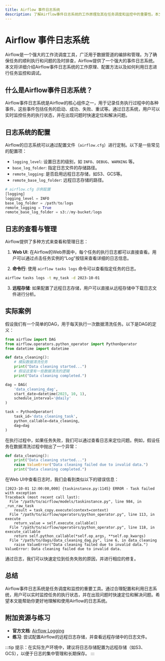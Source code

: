 ```yaml
---
title: Airflow 事件日志系统
description: 了解Airflow事件日志系统的工作原理及其在任务调度和监控中的重要性。本文适合初学者，包含代码示例和实际案例。
---
```


# Airflow 事件日志系统

Airflow是一个强大的工作流调度工具，广泛用于数据管道的编排和管理。为了确保任务的顺利执行和问题的及时排查，Airflow提供了一个强大的事件日志系统。本文将详细介绍Airflow事件日志系统的工作原理、配置方法以及如何利用日志进行任务监控和调试。

## 什么是Airflow事件日志系统？

Airflow事件日志系统是Airflow的核心组件之一，用于记录任务执行过程中的各种事件。这些事件包括任务的启动、成功、失败、重试等。通过日志系统，用户可以实时监控任务的执行状态，并在出现问题时快速定位和解决问题。

## 日志系统的配置

Airflow的日志系统可以通过配置文件（`airflow.cfg`）进行定制。以下是一些常见的配置项：

- `logging_level`: 设置日志的级别，如 `INFO`、`DEBUG`、`WARNING` 等。
- `base_log_folder`: 指定日志文件的存储路径。
- `remote_logging`: 是否启用远程日志存储，如S3、GCS等。
- `remote_base_log_folder`: 远程日志存储的路径。

```python
# airflow.cfg 示例配置
[logging]
logging_level = INFO
base_log_folder = /path/to/logs
remote_logging = True
remote_base_log_folder = s3://my-bucket/logs
```

## 日志的查看与管理

Airflow提供了多种方式来查看和管理日志：

1. **Web UI**: 在Airflow的Web界面中，每个任务的执行日志都可以直接查看。用户可以通过点击任务实例的“Log”按钮来查看详细的日志信息。

2. **命令行**: 使用 `airflow tasks logs` 命令可以查看指定任务的日志。

```bash
airflow tasks logs -t my_task -d 2023-10-01
```

3. **远程存储**: 如果配置了远程日志存储，用户可以直接从远程存储中下载日志文件进行分析。

## 实际案例

假设我们有一个简单的DAG，用于每天执行一次数据清洗任务。以下是DAG的定义：

```python
from airflow import DAG
from airflow.operators.python_operator import PythonOperator
from datetime import datetime

def data_cleaning():
    # 模拟数据清洗任务
    print("Data cleaning started...")
    # 假设这里有一些数据清洗的逻辑
    print("Data cleaning completed.")

dag = DAG(
    'data_cleaning_dag',
    start_date=datetime(2023, 10, 1),
    schedule_interval='@daily'
)

task = PythonOperator(
    task_id='data_cleaning_task',
    python_callable=data_cleaning,
    dag=dag
)
```

在执行过程中，如果任务失败，我们可以通过查看日志来定位问题。例如，假设任务在数据清洗过程中抛出了一个异常：

```python
def data_cleaning():
    print("Data cleaning started...")
    raise ValueError("Data cleaning failed due to invalid data.")
    print("Data cleaning completed.")
```

在Web UI中查看日志时，我们会看到类似以下的错误信息：

```
[2023-10-01 12:00:00,000] {taskinstance.py:1145} ERROR - Task failed with exception
Traceback (most recent call last):
  File "/path/to/airflow/models/taskinstance.py", line 984, in _run_raw_task
    result = task_copy.execute(context=context)
  File "/path/to/airflow/operators/python_operator.py", line 113, in execute
    return_value = self.execute_callable()
  File "/path/to/airflow/operators/python_operator.py", line 118, in execute_callable
    return self.python_callable(*self.op_args, **self.op_kwargs)
  File "/path/to/dags/data_cleaning_dag.py", line 6, in data_cleaning
    raise ValueError("Data cleaning failed due to invalid data.")
ValueError: Data cleaning failed due to invalid data.
```

通过日志，我们可以快速定位到任务失败的原因，并进行相应的修复。

## 总结

Airflow事件日志系统是任务调度和监控的重要工具。通过合理配置和利用日志系统，用户可以实时监控任务的执行状态，并在出现问题时快速定位和解决问题。希望本文能帮助你更好地理解和使用Airflow的日志系统。

## 附加资源与练习

- **官方文档**: [Airflow Logging](https://airflow.apache.org/docs/apache-airflow/stable/logging-monitoring/logging-tasks.html)
- **练习**: 尝试配置Airflow的远程日志存储，并查看远程存储中的日志文件。

:::tip
提示：在实际生产环境中，建议将日志存储配置为远程存储（如S3、GCS），以便于日志的集中管理和长期保存。
:::
